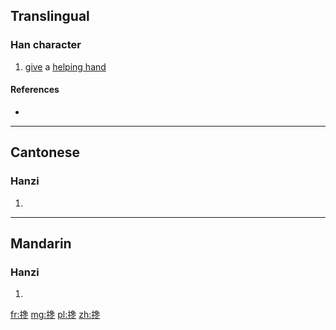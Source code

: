 {{also|攙}}
==Translingual==

===Han character===
{{Han char|rn=64|rad=手|as=09|sn=12|four=|canj=手弓山卜 (QNUY)}}

# [[give]] a [[helping hand]]

====References====
* {{Han ref|kx=0445.341|hdz=31922.040|uh=6400|ud=25600}}

----

==Cantonese==

===Hanzi===
{{yue-hanzi|jyut=|y=chaam1, chaam4|tra=攙}}

# {{defn|lang=yue|sort=手09}}

----

==Mandarin==

===Hanzi===
{{cmn-hanzi|tra=攙|pin=[[chān]] ([[chan1]])|wg=ch'an<sup>1</sup>}}

# {{defn|lang=cmn|sort=手09}}

[[fr:搀]]
[[mg:搀]]
[[pl:搀]]
[[zh:搀]]
